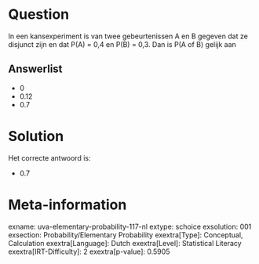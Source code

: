 Question
========

In een kansexperiment is van twee gebeurtenissen A en B gegeven dat ze
disjunct zijn en dat P(A) = 0,4 en P(B) = 0,3. Dan is P(A of B) gelijk
aan


Answerlist
----------

* 0
* 0.12
* 0.7

Solution
========

Het correcte antwoord is: 

* 0.7

Meta-information
================
exname: uva-elementary-probability-117-nl
extype: schoice
exsolution: 001
exsection: Probability/Elementary Probability
exextra[Type]: Conceptual, Calculation
exextra[Language]: Dutch
exextra[Level]: Statistical Literacy
exextra[IRT-Difficulty]: 2
exextra[p-value]: 0.5905

